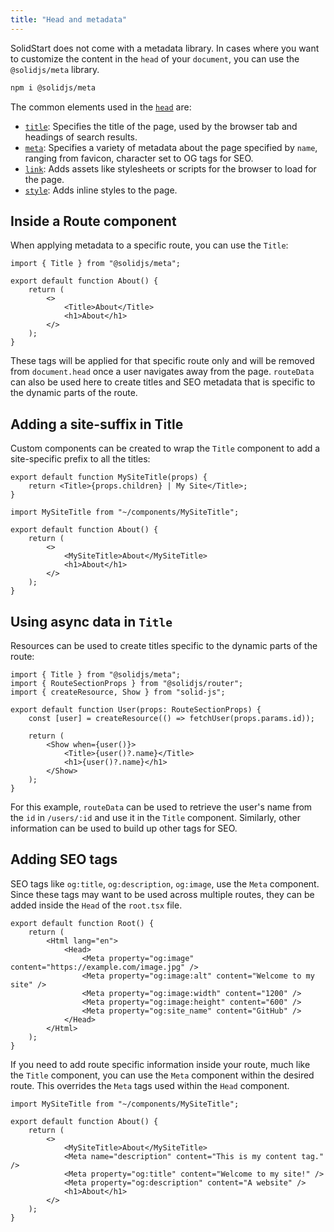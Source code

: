 ```yaml
---
title: "Head and metadata"
---
```


SolidStart does not come with a metadata library.
In cases where you want to customize the content in the `head` of your `document`, you can use the `@solidjs/meta` library.

<div id="npm">

```bash frame="none"
npm i @solidjs/meta
```

</div>

The common elements used in the [`head`](https://developer.mozilla.org/en-US/docs/Web/HTML/Element/head) are:

- [`title`](https://developer.mozilla.org/en-US/docs/Web/HTML/Element/title): Specifies the title of the page, used by the browser tab and headings of search results.
- [`meta`](https://developer.mozilla.org/en-US/docs/Web/HTML/Element/meta): Specifies a variety of metadata about the page specified by `name`, ranging from favicon, character set to OG tags for SEO.
- [`link`](https://developer.mozilla.org/en-US/docs/Web/HTML/Element/link): Adds assets like stylesheets or scripts for the browser to load for the page.
- [`style`](https://developer.mozilla.org/en-US/docs/Web/HTML/Element/style): Adds inline styles to the page.

## Inside a Route component

When applying metadata to a specific route, you can use the `Title`:

```tsx {6}
import { Title } from "@solidjs/meta";

export default function About() {
	return (
		<>
			<Title>About</Title>
			<h1>About</h1>
		</>
	);
}
```

These tags will be applied for that specific route only and will be removed from `document.head` once a user navigates away from the page.
`routeData` can also be used here to create titles and SEO metadata that is specific to the dynamic parts of the route.

## Adding a site-suffix in Title

Custom components can be created to wrap the `Title` component to add a site-specific prefix to all the titles:

```tsx {2}
export default function MySiteTitle(props) {
	return <Title>{props.children} | My Site</Title>;
}
```

```tsx { 6 }
import MySiteTitle from "~/components/MySiteTitle";

export default function About() {
	return (
		<>
			<MySiteTitle>About</MySiteTitle>
			<h1>About</h1>
		</>
	);
}
```

## Using async data in `Title`

Resources can be used to create titles specific to the dynamic parts of the route:

```tsx { 10 }
import { Title } from "@solidjs/meta";
import { RouteSectionProps } from "@solidjs/router";
import { createResource, Show } from "solid-js";

export default function User(props: RouteSectionProps) {
	const [user] = createResource(() => fetchUser(props.params.id));

	return (
		<Show when={user()}>
			<Title>{user()?.name}</Title>
			<h1>{user()?.name}</h1>
		</Show>
	);
}
```

For this example, `routeData` can be used to retrieve the user's name from the `id` in `/users/:id` and use it in the `Title` component.
Similarly, other information can be used to build up other tags for SEO.

## Adding SEO tags

SEO tags like `og:title`, `og:description`, `og:image`, use the `Meta` component.
Since these tags may want to be used across multiple routes, they can be added inside the `Head` of the `root.tsx` file.

```tsx { 5-15 }
export default function Root() {
	return (
		<Html lang="en">
			<Head>
				<Meta property="og:image" content="https://example.com/image.jpg" />
				<Meta property="og:image:alt" content="Welcome to my site" />
				<Meta property="og:image:width" content="1200" />
				<Meta property="og:image:height" content="600" />
				<Meta property="og:site_name" content="GitHub" />
			</Head>
		</Html>
	);
}
```

If you need to add route specific information inside your route, much like the `Title` component, you can use the `Meta` component within the desired route.
This overrides the `Meta` tags used within the `Head` component.

```tsx
import MySiteTitle from "~/components/MySiteTitle";

export default function About() {
	return (
		<>
			<MySiteTitle>About</MySiteTitle>
			<Meta name="description" content="This is my content tag." />
			<Meta property="og:title" content="Welcome to my site!" />
			<Meta property="og:description" content="A website" />
			<h1>About</h1>
		</>
	);
}
```
